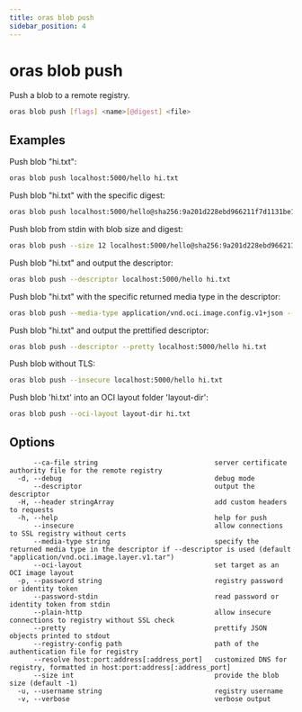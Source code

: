 ```yaml
---
title: oras blob push
sidebar_position: 4
---
```


# oras blob push

Push a blob to a remote registry.

```bash
oras blob push [flags] <name>[@digest] <file>
```

## Examples

Push blob "hi.txt":

```bash
oras blob push localhost:5000/hello hi.txt
```

Push blob "hi.txt" with the specific digest:

```bash
oras blob push localhost:5000/hello@sha256:9a201d228ebd966211f7d1131be19f152be428bd373a92071c71d8deaf83b3e5 hi.txt
```

Push blob from stdin with blob size and digest:

```bash
oras blob push --size 12 localhost:5000/hello@sha256:9a201d228ebd966211f7d1131be19f152be428bd373a92071c71d8deaf83b3e5 -
```

Push blob "hi.txt" and output the descriptor:

```bash
oras blob push --descriptor localhost:5000/hello hi.txt
```

Push blob "hi.txt" with the specific returned media type in the descriptor:

```bash
oras blob push --media-type application/vnd.oci.image.config.v1+json --descriptor localhost:5000/hello hi.txt
```

Push blob "hi.txt" and output the prettified descriptor:

```bash
oras blob push --descriptor --pretty localhost:5000/hello hi.txt
```

Push blob without TLS:

```bash
oras blob push --insecure localhost:5000/hello hi.txt
```

Push blob 'hi.txt' into an OCI layout folder 'layout-dir':

```bash
oras blob push --oci-layout layout-dir hi.txt
```

## Options

```
      --ca-file string                             server certificate authority file for the remote registry
  -d, --debug                                      debug mode
      --descriptor                                 output the descriptor
  -H, --header stringArray                         add custom headers to requests
  -h, --help                                       help for push
      --insecure                                   allow connections to SSL registry without certs
      --media-type string                          specify the returned media type in the descriptor if --descriptor is used (default "application/vnd.oci.image.layer.v1.tar")
      --oci-layout                                 set target as an OCI image layout
  -p, --password string                            registry password or identity token
      --password-stdin                             read password or identity token from stdin
      --plain-http                                 allow insecure connections to registry without SSL check
      --pretty                                     prettify JSON objects printed to stdout
      --registry-config path                       path of the authentication file for registry
      --resolve host:port:address[:address_port]   customized DNS for registry, formatted in host:port:address[:address_port]
      --size int                                   provide the blob size (default -1)
  -u, --username string                            registry username
  -v, --verbose                                    verbose output
```
